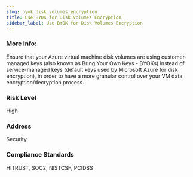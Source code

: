 ```yaml
---
slug: byok_disk_volumes_encryption
title: Use BYOK for Disk Volumes Encryption
sidebar_label: Use BYOK for Disk Volumes Encryption
---
```


### More Info:

Ensure that your Azure virtual machine disk volumes are using customer-managed keys (also known as Bring Your Own Keys - BYOKs) instead of service-managed keys (default keys used by Microsoft Azure for disk encryption), in order to have a more granular control over your VM data encryption/decryption process.

### Risk Level

High

### Address

Security

### Compliance Standards

HITRUST, SOC2, NISTCSF, PCIDSS

